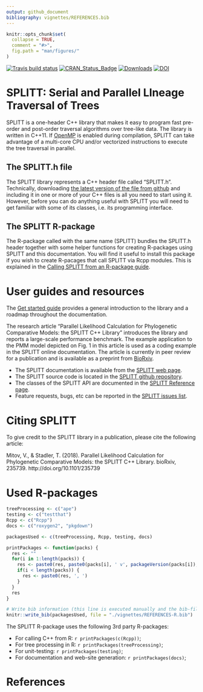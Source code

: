 ```yaml
---
output: github_document
bibliography: vignettes/REFERENCES.bib
---
```


<!-- README.md is generated from README.Rmd. Please edit that file -->

```r
knitr::opts_chunk$set(
  collapse = TRUE,
  comment = "#>",
  fig.path = "man/figures/"
)
```

[![Travis build status](https://travis-ci.org/venelin/SPLITT.svg?branch=master)](https://travis-ci.org/venelin/SPLITT)
[![CRAN_Status_Badge](http://www.r-pkg.org/badges/version/SPLITT?color=blue)](http://cran.rstudio.com/package=SPLITT)
[![Downloads](http://cranlogs.r-pkg.org/badges/SPLITT?color=blue)](http://cran.rstudio.com/package=SPLITT)
[![DOI](https://zenodo.org/badge/159803456.svg)](https://zenodo.org/badge/latestdoi/159803456)

# SPLITT: Serial and Parallel LIneage Traversal of Trees

SPLITT is a one-header C++ library that makes it easy to program fast pre-order and post-order traversal algorithms over tree-like data. The library is written in C++11. If [OpenMP](https://www.openmp.org) is enabled during compilation, SPLITT can take advantage of a multi-core CPU and/or vectorized instructions to execute the tree traversal in parallel. 

## The SPLITT.h file

The SPLITT library represents a C++ header file called "SPLITT.h". Technically, downloading [the latest version of the file from github](https://github.com/venelin/SPLITT/raw/master/src/SPLITT.h) and including it in one or more of your C++ files is all you need to start using it. However, before you can do anything useful with SPLITT you will need to get familiar with some of its classes, i.e. its programming interface. 

## The SPLITT R-package

The R-package called with the same name (SPLITT) bundles the SPLITT.h header together with some helper functions for creating R-packages using SPLITT and this documentation. You will find it useful to  install this package if you wish to create R-pacages that call SPLITT via Rcpp modules. This is explained in the [Calling SPLITT from an R-package guide](https://venelin.github.io/SPLITT/articles/SPLITTRcppModules.html). 

# User guides and resources

The [Get started guide](https://venelin.github.io/SPLITT/articles/SPLITT.html) provides a general introduction to the library and a roadmap throughout the documentation.

The research article "Parallel Likelihood Calculation for Phylogenetic Comparative Models: the SPLITT C++ Library" introduces the library and reports a large-scale performance benchmark. The example application to the PMM model depicted on Fig. 1 in this article is used as a coding example in the SPLITT online documentation. The article is currently in peer review for a publication and is available as a preprint from [BioRxiv](https://www.biorxiv.org/content/early/2018/10/29/235739).

* The SPLITT documentation is available from the [SPLITT web page](https://venelin.github.io/SPLITT). 
* The SPLITT source code is located in the [SPLITT github repository](https://github.com/venelin/SPLITT). 
* The classes of the SPLITT API are documented in the [SPLITT Reference page](https://venelin.github.io/SPLITT/reference/SPLITT.html). 
* Feature requests, bugs, etc can be reported in the [SPLITT issues list](https://github.com/venelin/SPLITT/issues).

# Citing SPLITT

To give credit to the SPLITT library in a publication, please cite the following article:

Mitov, V., & Stadler, T. (2018). Parallel Likelihood Calculation for Phylogenetic Comparative Models: the SPLITT C++ Library. bioRxiv, 235739. http://doi.org/10.1101/235739

# Used R-packages
```r
treeProcessing <- c("ape")
testing <- c("testthat")
Rcpp <- c("Rcpp")
docs <- c("roxygen2", "pkgdown")

packagesUsed <- c(treeProcessing, Rcpp, testing, docs)

printPackages <- function(packs) {
  res <- ""
  for(i in 1:length(packs)) {
    res <- paste0(res, paste0(packs[i], ' v', packageVersion(packs[i]), ' [@R-', packs[i], ']'))
    if(i < length(packs)) {
      res <- paste0(res, ', ')
    }
  }
  res
}

# Write bib information (this line is executed manually and the bib-file is edited manually after that)
knitr::write_bib(packagesUsed, file = "./vignettes/REFERENCES-R.bib")
```

The SPLITT R-package uses the following 3rd party R-packages:

* For calling C++ from R: `r printPackages(c(Rcpp))`;
* For tree processing in R: `r printPackages(treeProcessing)`;
* For unit-testing: `r printPackages(testing)`;
* For documentation and web-site generation: `r printPackages(docs)`;

# References

